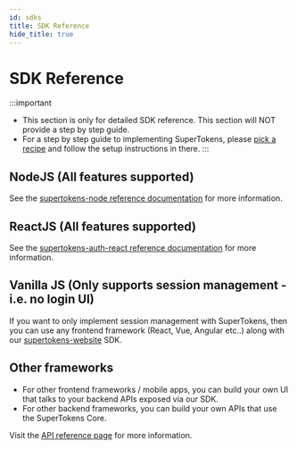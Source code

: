 ```yaml
---
id: sdks
title: SDK Reference
hide_title: true
---
```


<!-- COPY DOCS -->
<!-- ./community/sdks.md -->

# SDK Reference

:::important
- This section is only for detailed SDK reference. This section will NOT provide a step by step guide.
- For a step by step guide to implementing SuperTokens, please [pick a recipe](/docs/community/recipes) and follow the setup instructions in there.
:::


## NodeJS (All features supported)

See the [supertokens-node reference documentation](/docs/nodejs/installation) for more information.

## ReactJS (All features supported)

See the [supertokens-auth-react reference documentation](/docs/auth-react/installation) for more information.

## Vanilla JS (Only supports session management - i.e. no login UI)

If you want to only implement session management with SuperTokens, then you can use any frontend framework (React, Vue, Angular etc..) along with our [supertokens-website](/docs/website/installation) SDK.

## Other frameworks
- For other frontend frameworks / mobile apps, you can build your own UI that talks to your backend APIs exposed via our SDK.
- For other backend frameworks, you can build your own APIs that use the SuperTokens Core. 

Visit the [API reference page](./apis) for more information.
